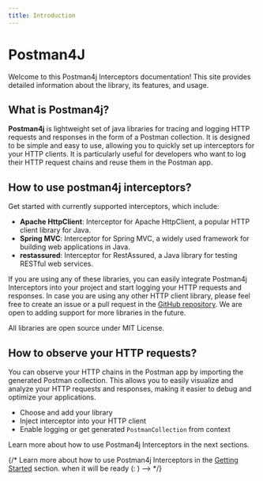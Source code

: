 ```yaml
---
title: Introduction
---
```


# Postman4J

Welcome to this Postman4j Interceptors documentation! This site provides detailed information about the library, its features, and usage.

## What is Postman4j?

**Postman4j** is lightweight set of java libraries for tracing and logging HTTP requests and responses in the form of a Postman collection. It is designed to be simple and easy to use, allowing you to quickly set up interceptors for your HTTP clients.
It is particularly useful for developers who want to log their HTTP request chains and reuse them in the Postman app.

## How to use postman4j interceptors?

Get started with currently supported interceptors, which include:
- **Apache HttpClient**: Interceptor for Apache HttpClient, a popular HTTP client library for Java.
- **Spring MVC**: Interceptor for Spring MVC, a widely used framework for building web applications in Java.
- **restassured**: Interceptor for RestAssured, a Java library for testing RESTful web services.

If you are using any of these libraries, you can easily integrate Postman4j Interceptors into your project and start logging your HTTP requests and responses.
In case you are using any other HTTP client library, please feel free to create an issue or a pull request in the [GitHub repository](https://github.com/dyadyaJora/postman4j-interceptors/issues/new). We are open to adding support for more libraries in the future.

All libraries are open source under MIT License.

## How to observe your HTTP requests?

You can observe your HTTP chains in the Postman app by importing the generated Postman collection. This allows you to easily visualize and analyze your HTTP requests and responses, making it easier to debug and optimize your applications.

* Choose and add your library
* Inject interceptor into your HTTP client
* Enable logging or get generated `PostmanCollection` from context

Learn more about how to use Postman4j Interceptors in the next sections.

{/* Learn more about how to use Postman4j Interceptors in the [Getting Started](/getting-started) section. when it will be ready (: )  -->  */}

